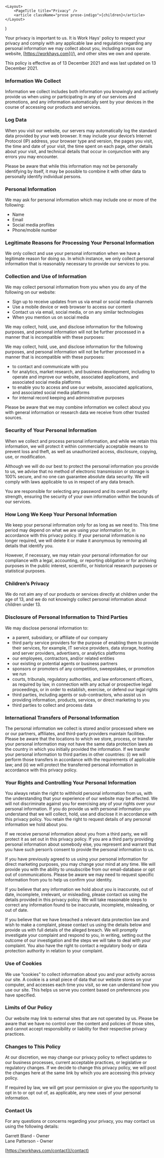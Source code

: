 
    <Layout>
        <PageTitle title="Privacy" />
        <article className="prose prose-indigo">{children}</article>
    </Layout>
)

Your privacy is important to us. It is Work Hays' policy to respect your privacy and comply with any applicable law and regulation regarding any personal information we may collect about you, including across our website, [https://workhays.com](/), and other sites we own and operate.

This policy is effective as of 13 December 2021 and was last updated on 13 December 2021.

### Information We Collect

Information we collect includes both information you knowingly and actively provide us when using or participating in any of our services and promotions, and any information automatically sent by your devices in the course of accessing our products and services.

### Log Data

When you visit our website, our servers may automatically log the standard data provided by your web browser. It may include your device’s Internet Protocol (IP) address, your browser type and version, the pages you visit, the time and date of your visit, the time spent on each page, other details about your visit, and technical details that occur in conjunction with any errors you may encounter.

Please be aware that while this information may not be personally identifying by itself, it may be possible to combine it with other data to personally identify individual persons.

### Personal Information

We may ask for personal information which may include one or more of the following:

-   Name
-   Email
-   Social media profiles
-   Phone/mobile number

### Legitimate Reasons for Processing Your Personal Information

We only collect and use your personal information when we have a legitimate reason for doing so. In which instance, we only collect personal information that is reasonably necessary to provide our services to you.

### Collection and Use of Information

We may collect personal information from you when you do any of the following on our website:

-   Sign up to receive updates from us via email or social media channels
-   Use a mobile device or web browser to access our content
-   Contact us via email, social media, or on any similar technologies
-   When you mention us on social media

We may collect, hold, use, and disclose information for the following purposes, and personal information will not be further processed in a manner that is incompatible with these purposes:

We may collect, hold, use, and disclose information for the following purposes, and personal information will not be further processed in a manner that is incompatible with these purposes:

-   to contact and communicate with you
-   for analytics, market research, and business development, including to operate and improve our website, associated applications, and associated social media platforms
-   to enable you to access and use our website, associated applications, and associated social media platforms
-   for internal record keeping and administrative purposes

Please be aware that we may combine information we collect about you with general information or research data we receive from other trusted sources.

### Security of Your Personal Information

When we collect and process personal information, and while we retain this information, we will protect it within commercially acceptable means to prevent loss and theft, as well as unauthorized access, disclosure, copying, use, or modification.

Although we will do our best to protect the personal information you provide to us, we advise that no method of electronic transmission or storage is 100% secure, and no one can guarantee absolute data security. We will comply with laws applicable to us in respect of any data breach.

You are responsible for selecting any password and its overall security strength, ensuring the security of your own information within the bounds of our services.

### How Long We Keep Your Personal Information

We keep your personal information only for as long as we need to. This time period may depend on what we are using your information for, in accordance with this privacy policy. If your personal information is no longer required, we will delete it or make it anonymous by removing all details that identify you.

However, if necessary, we may retain your personal information for our compliance with a legal, accounting, or reporting obligation or for archiving purposes in the public interest, scientific, or historical research purposes or statistical purposes.

### Children’s Privacy

We do not aim any of our products or services directly at children under the age of 13, and we do not knowingly collect personal information about children under 13.

### Disclosure of Personal Information to Third Parties

We may disclose personal information to:

-   a parent, subsidiary, or affiliate of our company
-   third party service providers for the purpose of enabling them to provide their services, for example, IT service providers, data storage, hosting and server providers, advertisers, or analytics platforms
-   our employees, contractors, and/or related entities
-   our existing or potential agents or business partners
-   sponsors or promoters of any competition, sweepstakes, or promotion we run
-   courts, tribunals, regulatory authorities, and law enforcement officers, as required by law, in connection with any actual or prospective legal proceedings, or in order to establish, exercise, or defend our legal rights
-   third parties, including agents or sub-contractors, who assist us in providing information, products, services, or direct marketing to you
-   third parties to collect and process data

### International Transfers of Personal Information

The personal information we collect is stored and/or processed where we or our partners, affiliates, and third-party providers maintain facilities. Please be aware that the locations to which we store, process, or transfer your personal information may not have the same data protection laws as the country in which you initially provided the information. If we transfer your personal information to third parties in other countries: (i) we will perform those transfers in accordance with the requirements of applicable law; and (ii) we will protect the transferred personal information in accordance with this privacy policy.

### Your Rights and Controlling Your Personal Information

You always retain the right to withhold personal information from us, with the understanding that your experience of our website may be affected. We will not discriminate against you for exercising any of your rights over your personal information. If you do provide us with personal information you understand that we will collect, hold, use and disclose it in accordance with this privacy policy. You retain the right to request details of any personal information we hold about you.

If we receive personal information about you from a third party, we will protect it as set out in this privacy policy. If you are a third party providing personal information about somebody else, you represent and warrant that you have such person’s consent to provide the personal information to us.

If you have previously agreed to us using your personal information for direct marketing purposes, you may change your mind at any time. We will provide you with the ability to unsubscribe from our email-database or opt out of communications. Please be aware we may need to request specific information from you to help us confirm your identity.

If you believe that any information we hold about you is inaccurate, out of date, incomplete, irrelevant, or misleading, please contact us using the details provided in this privacy policy. We will take reasonable steps to correct any information found to be inaccurate, incomplete, misleading, or out of date.

If you believe that we have breached a relevant data protection law and wish to make a complaint, please contact us using the details below and provide us with full details of the alleged breach. We will promptly investigate your complaint and respond to you, in writing, setting out the outcome of our investigation and the steps we will take to deal with your complaint. You also have the right to contact a regulatory body or data protection authority in relation to your complaint.

### Use of Cookies

We use “cookies” to collect information about you and your activity across our site. A cookie is a small piece of data that our website stores on your computer, and accesses each time you visit, so we can understand how you use our site. This helps us serve you content based on preferences you have specified.

### Limits of Our Policy

Our website may link to external sites that are not operated by us. Please be aware that we have no control over the content and policies of those sites, and cannot accept responsibility or liability for their respective privacy practices.

### Changes to This Policy

At our discretion, we may change our privacy policy to reflect updates to our business processes, current acceptable practices, or legislative or regulatory changes. If we decide to change this privacy policy, we will post the changes here at the same link by which you are accessing this privacy policy.

If required by law, we will get your permission or give you the opportunity to opt in to or opt out of, as applicable, any new uses of your personal information.

### Contact Us

For any questions or concerns regarding your privacy, you may contact us using the following details:

Garrett Bland - Owner <br/>
Lane Patterson - Owner

[https://workhays.com/contact](/contact)
